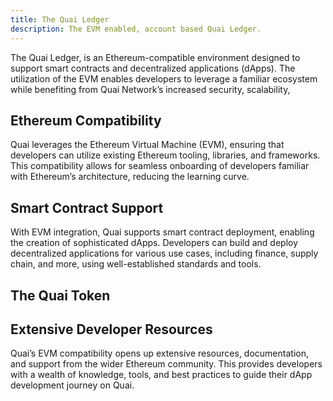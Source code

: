 ```yaml
---
title: The Quai Ledger
description: The EVM enabled, account based Quai Ledger.
---
```


The Quai Ledger, is an Ethereum-compatible environment designed to support smart contracts and decentralized applications (dApps). The utilization of the EVM enables developers to leverage a familiar ecosystem while benefiting from Quai Network’s increased security, scalability, 

## Ethereum Compatibility
Quai leverages the Ethereum Virtual Machine (EVM), ensuring that developers can utilize existing Ethereum tooling, libraries, and frameworks. This compatibility allows for seamless onboarding of developers familiar with Ethereum’s architecture, reducing the learning curve.

## Smart Contract Support
With EVM integration, Quai supports smart contract deployment, enabling the creation of sophisticated dApps. Developers can build and deploy decentralized applications for various use cases, including finance, supply chain, and more, using well-established standards and tools.

## The Quai Token


## Extensive Developer Resources
Quai’s EVM compatibility opens up extensive resources, documentation, and support from the wider Ethereum community. This provides developers with a wealth of knowledge, tools, and best practices to guide their dApp development journey on Quai.




